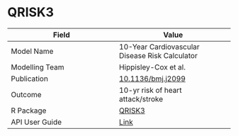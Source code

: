 # QRISK3

| Field         | Value         |
| ------------- |-------------- |
| Model Name    | 10-Year Cardiovascular Disease Risk Calculator|
| Modelling Team| Hippisley-Cox et al. |
| Publication   | [10.1136/bmj.j2099](https://doi.org/10.1136/bmj.j2099)|
| Outcome       | 10-yr risk of heart attack/stroke |
| R Package     | [QRISK3](https://cran.r-project.org/package=QRISK3)|
| API User Guide| [Link](https://resplab.github.io/prismguide/api-users-guide.html#qrisk3-api)          |
